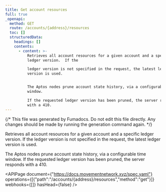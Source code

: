 ```yaml
---
title: Get account resources
full: true
_openapi:
  method: GET
  route: /accounts/{address}/resources
  toc: []
  structuredData:
    headings: []
    contents:
      - content: >-
          Retrieves all account resources for a given account and a specific
          ledger version.  If the

          ledger version is not specified in the request, the latest ledger
          version is used.


          The Aptos nodes prune account state history, via a configurable time
          window.

          If the requested ledger version has been pruned, the server responds
          with a 410.
---
```


{/* This file was generated by Fumadocs. Do not edit this file directly. Any changes should be made by running the generation command again. */}

Retrieves all account resources for a given account and a specific ledger version.  If the
ledger version is not specified in the request, the latest ledger version is used.

The Aptos nodes prune account state history, via a configurable time window.
If the requested ledger version has been pruned, the server responds with a 410.

<APIPage document={"https://docs.movementnetwork.xyz/spec.yaml"} operations={[{"path":"/accounts/{address}/resources","method":"get"}]} webhooks={[]} hasHead={false} />